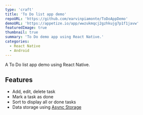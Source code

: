 ```yaml
---
type: 'craft'
title: 'To Do list app demo'
repoURL: 'https://github.com/earvinpiamonte/ToDoAppDemo'
demoURL: 'https://appetize.io/app/wwzukmqcj2gzhkujg7p1f1javw'
featuredImage: true
thumbnail: true
summary: 'To Do demo app using React Native.'
categories:
  - React Native
  - Android
---
```


A To Do list app demo using React Native.

## Features

- Add, edit, delete task
- Mark a task as done
- Sort to display all or done tasks
- Data storage using [Async Storage](https://react-native-async-storage.github.io/async-storage/)
